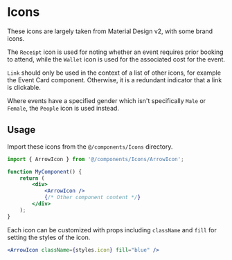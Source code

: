

<Meta title="Style Guide/Icons" />

# Icons

These icons are largely taken from Material Design v2, with some brand icons.

<IconGallery>
    <IconItem name="Accessibility">
        <AccessibilityIcon />
    </IconItem>
    <IconItem name="Arrow">
        <ArrowIcon />
    </IconItem>
    <IconItem name="Discord">
        <DiscordIcon />
    </IconItem>
    <IconItem name="Expand">
        <ExpandIcon />
    </IconItem>
    <IconItem name="External">
        <ExternalIcon />
    </IconItem>
    <IconItem name="Female">
        <FemaleIcon />
    </IconItem>
    <IconItem name="Male">
        <MaleIcon />
    </IconItem>
    <IconItem name="Location">
        <LocationIcon />
    </IconItem>
    <IconItem name="Link">
        <LinkIcon />
    </IconItem>
    <IconItem name="People">
        <PeopleIcon />
    </IconItem>
    <IconItem name="Receipt">
        <ReceiptIcon />
    </IconItem>
    <IconItem name="Wallet">
        <WalletIcon />
    </IconItem>
    <IconItem name="Whatsapp">
        <WhatsappIcon />
    </IconItem>
</IconGallery>

The `Receipt` icon is used for noting whether an event requires prior booking to attend, while the `Wallet` icon is used for the associated cost for the event.

`Link` should only be used in the context of a list of other icons, for example the Event Card component. Otherwise, it is a redundant indicator that a link is clickable.

Where events have a specified gender which isn't specifically `Male` or `Female`, the `People` icon is used instead.

## Usage

Import these icons from the `@/components/Icons` directory.

```jsx
import { ArrowIcon } from '@/components/Icons/ArrowIcon';

function MyComponent() {
    return (
        <div>
            <ArrowIcon />
            {/* Other component content */}
        </div>
    );
}
```

Each icon can be customized with props including `className` and `fill` for setting the styles of the icon.

```jsx
<ArrowIcon className={styles.icon} fill="blue" />
```
